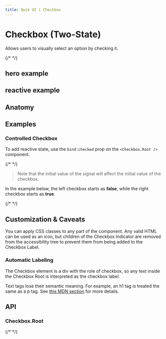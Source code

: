 ```yaml
---
title: Qwik UI | Checkbox
---
```


# Checkbox (Two-State)

Allows users to visually select an option by checking it.

{/* <Showcase name="test-default" /> */}

## hero example

<Showcase name="hero" />

## reactive example

<Showcase name="reactive" />

## Anatomy

## Examples

### Controlled Checkbox

To add reactive state, use the `bind:checked` prop on the `<Checkbox.Root />` component.

{/* <Showcase name="controlled" /> */}

> Note that the initial value of the signal will affect the initial value of the checkbox.

In the example below, the left checkbox starts as **false**, while the right checkbox starts as **true**.

{/* <Showcase name="controlled-values" /> */}

## Customization & Caveats

You can apply CSS classes to any part of the component. Any valid HTML can be used as an icon, but children of the Checkbox Indicator are removed from the accessibility tree to prevent them from being added to the Checkbox Label.

### Automatic Labeling

The Checkbox element is a div with the role of checkbox, so any text inside the Checkbox Root is interpreted as the checkbox label.

Text tags lose their semantic meaning. For example, an h1 tag is treated the same as a p tag. See [this MDN section](https://developer.mozilla.org/en-US/docs/Web/Accessibility/ARIA/Roles/checkbox_role#all_descendants_are_presentational) for more details.

## API

### Checkbox.Root

{/* <Showcase name="pizza" /> */}

<Showcase name="checklist" />
